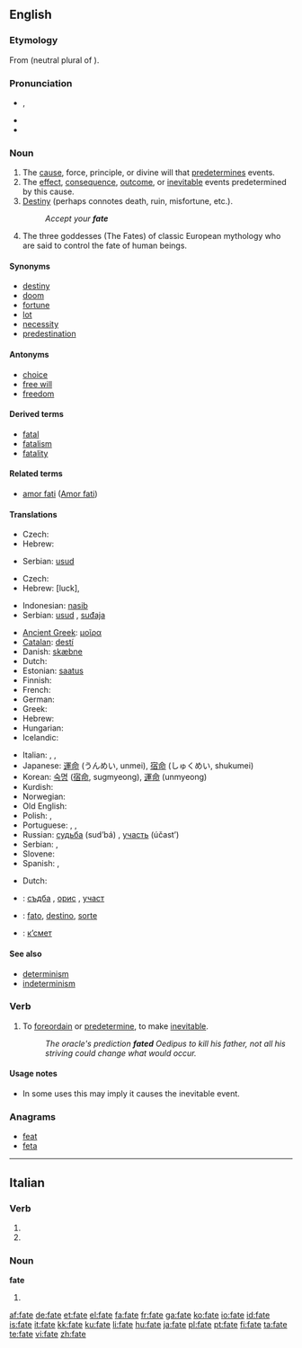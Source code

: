 {{also|Fate|Fates}}
==English==
{{wikipedia}}

===Etymology===
From {{etyl|la}} {{term|fata|lang=la}} (neutral plural of {{term|fatum|lang=la}}).

===Pronunciation===
* {{IPA|/feɪt/}}, {{SAMPA|/feIt/}}
* {{audio|en-us-fate.ogg|Audio (US)}}
* {{rhymes|eɪt}}

===Noun===
{{en-noun|s|-}}

# The [[cause]], force, principle, or divine will that [[predetermine]]s events.
# The [[effect]], [[consequence]], [[outcome]], or [[inevitable]] events predetermined by this cause.
# [[destiny|Destiny]] (perhaps connotes death, ruin, misfortune, etc.).
#: ''Accept your '''fate'''''
# The three goddesses (The Fates) of classic European mythology who are said to control the fate of human beings.

====Synonyms====
* [[destiny]]
* [[doom]]
* [[fortune]]
* [[lot]]
* [[necessity]]
* [[predestination]]

====Antonyms====
* [[choice]]
* [[free will]]
* [[freedom]]

====Derived terms====
* [[fatal]]
* [[fatalism]]
* [[fatality]]

====Related terms====
* [[amor fati]] ([[w:Amor fati|Amor fati]])

====Translations====
{{trans-top|that which predetermines events}}
* Czech: {{t-|cs|osud|m}}
* Hebrew: {{he-translation|מזל|mazal}} {{m}}
{{trans-mid}}
* Serbian: [[usud]] {{m}}
{{trans-bottom}}

{{trans-top|inevitable events}}
* Czech: {{t-|cs|osud|m}}
* Hebrew: {{he-translation|מזל|mazal}} {{m}} [luck], {{he-tanlation|גורל|goral}}
{{trans-mid}}
* Indonesian: [[nasib]]
* Serbian: [[usud]] {{m}}, [[suđaja]] {{f}}
{{trans-bottom}}

{{trans-top|destiny}}
* [[Ancient Greek]]: [[μοῖρα]] {{f}}
* [[Catalan]]: [[destí]] {{m}}
* Danish: [[skæbne]] {{c}}
* Dutch: {{t+|nl|lot|n}}
* Estonian: [[saatus]]
* Finnish: {{t+|fi|kohtalo}}
* French: {{t+|fr|destin|m}}
* German: {{t+|de|Schicksal|n}}
* Greek: {{t+|el|μοίρα|f|sc=Grek}}
* Hebrew: {{he-translation|מזל|mazal}} {{m}}
* Hungarian: {{t+|hu|végzet}}
* Icelandic: {{t+|is|örlög|n|p}}
{{trans-mid}}
* Italian: {{t+|it|destino|m}}, {{t+|it|sorte|f}}, {{t-|it|fato|m}}
* Japanese: [[運命]] (うんめい, unmei), [[宿命]] (しゅくめい, shukumei)
* Korean: [[숙명]] ([[宿]][[命]], sugmyeong), [[運]][[命]] (unmyeong)
* Kurdish: {{KUchar|[[چاره‌نووس]]}}
* Norwegian: {{t+|no|skjebne|m}}
* Old English: {{t-|ang|wyrd|f|xs=Old English}}
* Polish: {{t+|pl|los|m}}, {{t+|pl|przeznaczenie|n}}
* Portuguese: {{t+|pt|fado|m}}, {{t+|pt|destino|m}}, {{t+|pt|sorte|f}}
* Russian: [[судьба]] (sud’bá) {{f}}, [[участь]] (účast’) {{f}}
* Serbian: {{t-|sr|sudba|f}}, {{t-|sr|sudbina|f}}
* Slovene: {{t+|sl|usoda|f}}
* Spanish: {{t-|es|destino|m}}, {{t+|es|azar|m}}
{{trans-bottom}}

{{trans-top|confidence}}
* Dutch: {{t+|nl|vertrouwen|n}}
{{trans-mid}}
{{trans-bottom}}

{{checktrans-top}}
* {{ttbc|Bulgarian}}: [[съдба#Bulgarian|съдба]] {{f}}, [[орис#Bulgarian|орис]] {{f}}, [[участ#Bulgarian|участ]] {{f}}
* {{ttbc|Interlingua}}: [[fato]], [[destino#Interlingua|destino]], [[sorte#Interlingua|sorte]]
* {{ttbc|Macedonian}}: [[к’смет]]
{{trans-bottom}}

====See also====
* [[determinism]]
* [[indeterminism]]

===Verb===
{{en-verb|fat|ing}}

# {{transitive|rare}} To [[foreordain]] or [[predetermine]], to make [[inevitable]].
#: ''The oracle's prediction '''fated''' Oedipus to kill his father, not all his striving could change what would occur.''

====Usage notes====
* In some uses this may imply it causes the inevitable event.

===Anagrams===
* [[feat]]
* [[feta]]

----

==Italian==

===Verb===
{{infl|it|verb form}}

# {{form of|second-person plural indicative present|[[fare]]}}
# {{form of|second-person plural imperative|[[fare]]}}

===Noun===
'''fate''' {{f}}

# {{plural of|[[fata]]|lang=Italian}}

[[af:fate]]
[[de:fate]]
[[et:fate]]
[[el:fate]]
[[fa:fate]]
[[fr:fate]]
[[ga:fate]]
[[ko:fate]]
[[io:fate]]
[[id:fate]]
[[is:fate]]
[[it:fate]]
[[kk:fate]]
[[ku:fate]]
[[li:fate]]
[[hu:fate]]
[[ja:fate]]
[[pl:fate]]
[[pt:fate]]
[[fi:fate]]
[[ta:fate]]
[[te:fate]]
[[vi:fate]]
[[zh:fate]]
